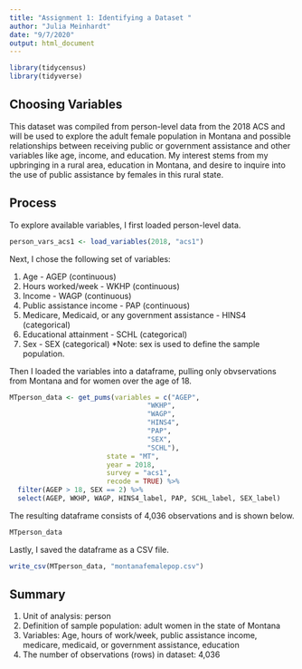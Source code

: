 ```yaml
---
title: "Assignment 1: Identifying a Dataset "
author: "Julia Meinhardt"
date: "9/7/2020"
output: html_document
---
```

```r
library(tidycensus)
library(tidyverse)
```

## Choosing Variables

This dataset was compiled from person-level data from the 2018 ACS and will be used to explore the adult female population in Montana and possible relationships between receiving public or government assistance and other variables like age, income, and education. My interest stems from my upbringing in a rural area, education in Montana, and desire to inquire into the use of public assistance by females in this rural state. 


## Process

To explore available variables, I first loaded person-level data. 

```r
person_vars_acs1 <- load_variables(2018, "acs1")
```

Next, I chose the following set of variables: 

1. Age - AGEP (continuous)
2. Hours worked/week - WKHP (continuous)
3. Income - WAGP (continuous)
4. Public assistance income - PAP (continuous)
5. Medicare, Medicaid, or any government assistance - HINS4 (categorical)
6. Educational attainment - SCHL (categorical)
7. Sex - SEX (categorical) *Note: sex is used to define the sample population. 

Then I loaded the variables into a dataframe, pulling only obvservations from Montana and for women over the age of 18. 

```r
MTperson_data <- get_pums(variables = c("AGEP", 
                                  "WKHP", 
                                  "WAGP",
                                  "HINS4",
                                  "PAP", 
                                  "SEX",
                                  "SCHL"),
                        state = "MT", 
                        year = 2018, 
                        survey = "acs1",
                        recode = TRUE) %>%
  filter(AGEP > 18, SEX == 2) %>%
  select(AGEP, WKHP, WAGP, HINS4_label, PAP, SCHL_label, SEX_label)

```

The resulting dataframe consists of 4,036 observations and is shown below. 

```r
MTperson_data
```

Lastly, I saved the dataframe as a CSV file.

```r
write_csv(MTperson_data, "montanafemalepop.csv")
```

## Summary 

1. Unit of analysis: person
2. Definition of sample population: adult women in the state of Montana
3. Variables: Age, hours of work/week, public assistance income, medicare, medicaid, or government assistance, education
4. The number of observations (rows) in dataset: 4,036




